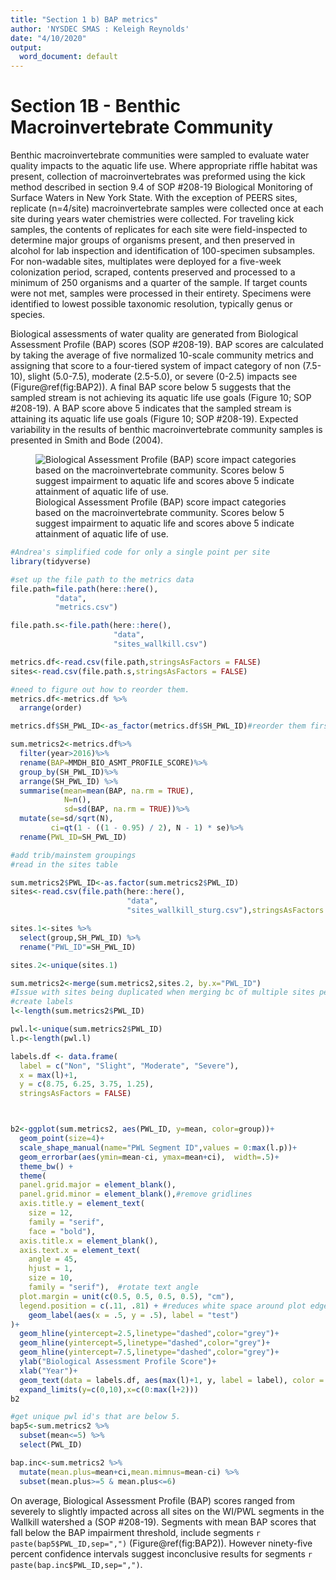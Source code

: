 ---
title: "Section 1 b) BAP metrics"
author: 'NYSDEC SMAS : Keleigh Reynolds'
date: "4/10/2020"
output:
  word_document: default
---

# Section 1B - Benthic Macroinvertebrate Community

Benthic macroinvertebrate communities were sampled to evaluate water quality impacts to the aquatic life use. Where appropriate riffle habitat was present, collection of macroinvertebrates was preformed using the kick method described in section 9.4 of SOP #208-19 Biological Monitoring of Surface Waters in New York State. With the exception of PEERS sites, replicate (n=4/site) macroinvertebrate samples were collected once at each site during years water chemistries were collected. For traveling kick samples, the contents of replicates for each site were field-inspected to determine major groups of organisms present, and then preserved in alcohol for lab inspection and identification of 100-specimen subsamples. For non-wadable sites, multiplates were deployed for a five-week colonization period, scraped, contents preserved and processed to a minimum of 250 organisms and a quarter of the sample. If target counts were not met, samples were processed in their entirety. Specimens were identified to lowest possible taxonomic resolution, typically genus or species. 

Biological assessments of water quality are generated from Biological Assessment Profile (BAP) scores (SOP #208-19). BAP scores are calculated by taking the average of five normalized 10-scale community metrics and assigning that score to a four-tiered system of impact category of non (7.5-10), slight (5.0-7.5), moderate (2.5-5.0), or severe (0-2.5) impacts see (Figure\@ref(fig:BAP2)). A final BAP score below 5 suggests that the sampled stream is not achieving its aquatic life use goals (Figure 10; SOP #208-19). A BAP score above 5 indicates that the sampled stream is attaining its aquatic life use goals (Figure 10; SOP #208-19). Expected variability in the results of benthic macroinvertebrate community samples is presented in Smith and Bode (2004).

![Biological Assessment Profile (BAP) score impact categories based on the macroinvertebrate community. Scores below 5 suggest impairment to aquatic life and scores above 5 indicate attainment of aquatic life of use. ](bap.jpg)

```{r message=FALSE,warning=FALSE, echo=FALSE}
#Andrea's simplified code for only a single point per site
library(tidyverse)

#set up the file path to the metrics data
file.path=file.path(here::here(),
          "data",
          "metrics.csv")

file.path.s<-file.path(here::here(),
                       "data",
                       "sites_wallkill.csv")

metrics.df<-read.csv(file.path,stringsAsFactors = FALSE)
sites<-read.csv(file.path.s,stringsAsFactors = FALSE)
```


```{r BAP2, fig.width=7,fig.height=6.5, message=FALSE, warning=FALSE, echo=FALSE, fig.cap="Biological Assessment Profile (BAP) Scores and 95% confidence intervals for benthic macroinvertebrate community assessment data for the Wallkill River Survey, 2017-2019. Symbology corresponds with WI/PWL segmentation as indicated in the plot legend."}


#need to figure out how to reorder them.
metrics.df<-metrics.df %>% 
  arrange(order)

metrics.df$SH_PWL_ID<-as_factor(metrics.df$SH_PWL_ID)#reorder them first when they have all of the stuff in there

sum.metrics2<-metrics.df%>%
  filter(year>2016)%>%
  rename(BAP=MMDH_BIO_ASMT_PROFILE_SCORE)%>%
  group_by(SH_PWL_ID)%>%
  arrange(SH_PWL_ID) %>% 
  summarise(mean=mean(BAP, na.rm = TRUE),
            N=n(),
            sd=sd(BAP, na.rm = TRUE))%>%
  mutate(se=sd/sqrt(N),
         ci=qt(1 - ((1 - 0.95) / 2), N - 1) * se)%>%
  rename(PWL_ID=SH_PWL_ID)

#add trib/mainstem groupings
#read in the sites table

sum.metrics2$PWL_ID<-as.factor(sum.metrics2$PWL_ID)
sites<-read.csv(file.path(here::here(),
                          "data",
                          "sites_wallkill_sturg.csv"),stringsAsFactors = FALSE)

sites.1<-sites %>% 
  select(group,SH_PWL_ID) %>% 
  rename("PWL_ID"=SH_PWL_ID)

sites.2<-unique(sites.1)

sum.metrics2<-merge(sum.metrics2,sites.2, by.x="PWL_ID")
#Issue with sites being duplicated when merging bc of multiple sites per PWL
#create labels
l<-length(sum.metrics2$PWL_ID)

pwl.l<-unique(sum.metrics2$PWL_ID)
l.p<-length(pwl.l)

labels.df <- data.frame(
  label = c("Non", "Slight", "Moderate", "Severe"),
  x = max(l)+1,
  y = c(8.75, 6.25, 3.75, 1.25),
  stringsAsFactors = FALSE)



b2<-ggplot(sum.metrics2, aes(PWL_ID, y=mean, color=group))+
  geom_point(size=4)+
  scale_shape_manual(name="PWL Segment ID",values = 0:max(l.p))+
  geom_errorbar(aes(ymin=mean-ci, ymax=mean+ci),  width=.5)+
  theme_bw() + 
  theme(
  panel.grid.major = element_blank(),
  panel.grid.minor = element_blank(),#remove gridlines
  axis.title.y = element_text(
    size = 12,
    family = "serif",
    face = "bold"),
  axis.title.x = element_blank(),
  axis.text.x = element_text(
    angle = 45,
    hjust = 1,
    size = 10,
    family = "serif"),  #rotate text angle
  plot.margin = unit(c(0.5, 0.5, 0.5, 0.5), "cm"),
  legend.position = c(.11, .81) + #reduces white space around plot edges
    geom_label(aes(x = .5, y = .5), label = "test")
)+
  geom_hline(yintercept=2.5,linetype="dashed",color="grey")+
  geom_hline(yintercept=5,linetype="dashed",color="grey")+
  geom_hline(yintercept=7.5,linetype="dashed",color="grey")+
  ylab("Biological Assessment Profile Score")+
  xlab("Year")+ 
  geom_text(data = labels.df, aes(max(l)+1, y, label = label), color = "black",angle=90)+
  expand_limits(y=c(0,10),x=c(0:max(l+2)))
b2

#get unique pwl id's that are below 5. 
bap5<-sum.metrics2 %>% 
  subset(mean<=5) %>% 
  select(PWL_ID)

bap.inc<-sum.metrics2 %>% 
  mutate(mean.plus=mean+ci,mean.mimnus=mean-ci) %>% 
  subset(mean.plus>=5 & mean.plus<=6)

```
 
 On average, Biological Assessment Profile (BAP) scores ranged from severely to slightly impacted across all sites on the WI/PWL segments in the Wallkill watershed a (SOP #208-19). Segments with mean BAP scores that fall below the BAP impairment threshold, include segments `r paste(bap5$PWL_ID,sep=",")` (Figure\@ref(fig:BAP2)). However ninety-five percent confidence intervals suggest inconclusive results for segments  `r paste(bap.inc$PWL_ID,sep=",")`.  
